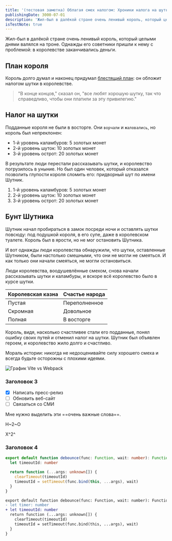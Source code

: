 ```yaml
---
title: '(тестовая заметка) Облагая смех налогом: Хроники налога на шутки'
publishingDate: 3000-07-01
description: 'Жил-был в далёкой стране очень ленивый король, который целыми днями валялся на троне. Однажды его советники пришли к нему с проблемой: в королевстве заканчивались деньги.'
isTestNote: true
---
```


Жил-был в далёкой стране очень ленивый король, который целыми днями валялся на троне. Однажды его советники пришли к нему с проблемой: в королевстве заканчивались деньги.

## План короля

Король долго думал и наконец придумал [блестящий план](): он обложит налогом шутки в королевстве.

> "В конце концов," сказал он, "все любят хорошую шутку, так что справедливо, чтобы они платили за эту привилегию."

## Налог на шутки

Подданные короля не были в восторге. Они `ворчали` и `жаловались`, но король был непреклонен:

- 1-й уровень каламбуров: 5 золотых монет
- 2-й уровень шуток: 10 золотых монет
- 3-й уровень острот: 20 золотых монет

В результате люди перестали рассказывать шутки, и королевство погрузилось в уныние. Но был один человек, который отказался позволить глупости короля сломить его: придворный шут по имени Шутник.

1. 1-й уровень каламбуров: 5 золотых монет
2. 2-й уровень шуток: 10 золотых монет
3. 3-й уровень острот: 20 золотых монет

## Бунт Шутника

Шутник начал пробираться в замок посреди ночи и оставлять шутки повсюду: под подушкой короля, в его супе, даже в королевском туалете. Король был в ярости, но не мог остановить Шутника.

И вот однажды люди королевства обнаружили, что шутки, оставленные Шутником, были настолько смешными, что они не могли не смеяться. И как только они начали смеяться, не могли остановиться.

Люди королевства, воодушевлённые смехом, снова начали рассказывать шутки и каламбуры, и вскоре всё королевство было в курсе шутки.

| Королевская казна | Счастье народа |
| ----------------- | -------------- |
| Пустая            | Переполненное  |
| Скромная          | Довольное      |
| Полная            | В восторге     |

Король, видя, насколько счастливее стали его подданные, понял ошибку своих путей и отменил налог на шутки. Шутник был объявлен героем, и королевство жило долго и счастливо.

Мораль истории: никогда не недооценивайте силу хорошего смеха и всегда будьте осторожны с плохими идеями.

![График Vite vs Webpack](../../../shared/assets/images/vite-vs-webpack.jpg)

### Заголовок 3

- [x] Написать пресс-релиз
- [ ] Обновить веб-сайт
- [ ] Связаться со СМИ

Мне нужно выделить эти ==очень важные слова==.

H~2~O

X^2^

### Заголовок 4

```ts
export default function debounce(func: Function, wait: number): Function {
  let timeoutId: number

  return function (...args: unknown[]) {
    clearTimeout(timeoutId)
    timeoutId = setTimeout(func.bind(this, ...args), wait)
  }
}
```

```diff
export default function debounce(func: Function, wait: number): Function {
- let timer: number
+ let timeoutId: number
  return function (...args: unknown[]) {
    clearTimeout(timeoutId)
    timeoutId = setTimeout(func.bind(this, ...args), wait)
  }
}
```
